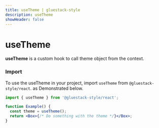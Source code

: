 ```yaml
---
title: useTheme | gluestack-style
description: useTheme
showHeader: false
---
```



<Meta title="hooks/useTheme" />

# useTheme

**useTheme** is a custom hook to call theme object from the context.

### Import

To use the useTheme in your project, import `useTheme` from `@gluestack-style/react`. as Demonstrated below.

```jsx
import { useTheme } from '@gluestack-style/react';
```

```jsx
function Example() {
  const theme = useTheme();
  return <Box>{/* Do something with the theme */}</Box>;
}
```
